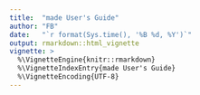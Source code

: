 ```yaml
---
title:  "made User's Guide"
author: "FB"
date:   "`r format(Sys.time(), '%B %d, %Y')`"
output: rmarkdown::html_vignette
vignette: >
  %\VignetteEngine{knitr::rmarkdown}
  %\VignetteIndexEntry{made User's Guide}
  %\VignetteEncoding{UTF-8}
---
```

